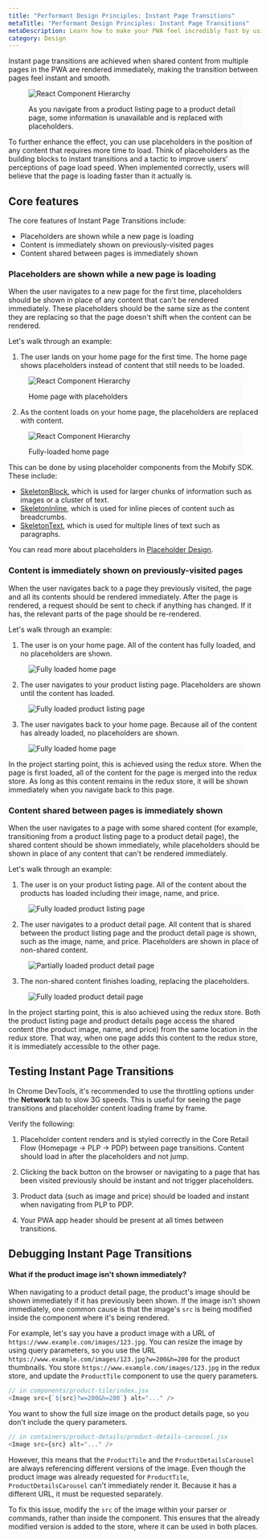```yaml
---
title: "Performant Design Principles: Instant Page Transitions"
metaTitle: "Performant Design Principles: Instant Page Transitions"
metaDescription: Learn how to make your PWA feel incredibly fast by using Mobify’s SkeletonBlock and SkeletonText components and strategically render product data from the Redux store.
category: Design
---
```


Instant page transitions are achieved when shared content from multiple pages in the PWA are rendered immediately, making the transition between pages feel instant and smooth.

<figure class="u-text-align-center" style="background-color: #fafafa;">

![React Component Hierarchy](instant-page-transitions-hero.png)
<figcaption>As you navigate from a product listing page to a product detail page, some information is unavailable and is replaced with placeholders.</figcaption>

</figure>

To further enhance the effect, you can use placeholders in the position of any content that requires more time to load. Think of placeholders as the building blocks to instant transitions and a tactic to improve users’ perceptions of page load speed. When implemented correctly, users will believe that the page is loading faster than it actually is.

## Core features

The core features of Instant Page Transitions include:

- Placeholders are shown while a new page is loading
- Content is immediately shown on previously-visited pages
- Content shared between pages is immediately shown

### Placeholders are shown while a new page is loading

When the user navigates to a new page for the first time, placeholders should be shown in place of any content that can't be rendered immediately. These placeholders should be the same size as the content they are replacing so that the page doesn't shift when the content can be rendered.

Let's walk through an example:

1. The user lands on your home page for the first time. The home page shows placeholders instead of content that still needs to be loaded.

<figure class="u-text-align-center" style="background-color: #fafafa;">

![React Component Hierarchy](home-partial.png)
<figcaption>Home page with placeholders</figcaption>

</figure>

2. As the content loads on your home page, the placeholders are replaced with content.

<figure class="u-text-align-center" style="background-color: #fafafa;">

![React Component Hierarchy](home-full.png)
<figcaption>Fully-loaded home page</figcaption>

</figure>

This can be done by using placeholder components from the Mobify SDK. These include:

- [SkeletonBlock](../../../apis-and-sdks/component-library/components/SkeletonBlock), which is used for larger chunks of information such as images or a cluster of text.
- [SkeletonInline](../../../apis-and-sdks/component-library/components/SkeletonInline), which is used for inline pieces of content such as breadcrumbs.
- [SkeletonText](../../../apis-and-sdks/component-library/components/SkeletonText), which is used for multiple lines of text such as paragraphs.

You can read more about placeholders in [Placeholder Design](../design/placeholders-design).

### Content is immediately shown on previously-visited pages

When the user navigates back to a page they previously visited, the page and all its contents should be rendered immediately. After the page is rendered, a request should be sent to check if anything has changed. If it has, the relevant parts of the page should be re-rendered.

Let's walk through an example:

1. The user is on your home page. All of the content has fully loaded, and no placeholders are shown.

<figure class="u-text-align-center" style="background-color: #fafafa;">

![Fully loaded home page](home-full.png)

</figure>

2. The user navigates to your product listing page. Placeholders are shown until the content has loaded.

<figure class="u-text-align-center" style="background-color: #fafafa;">

![Fully loaded product listing page](plp-full.png)

</figure>

3. The user navigates back to your home page. Because all of the content has already loaded, no placeholders are shown.

<figure class="u-text-align-center" style="background-color: #fafafa;">

![Fully loaded home page](home-full.png)

</figure>

In the project starting point, this is achieved using the redux store. When the page is first loaded, all of the content for the page is merged into the redux store. As long as this content remains in the redux store, it will be shown immediately when you navigate back to this page.

### Content shared between pages is immediately shown

When the user navigates to a page with some shared content (for example, transitioning from a product listing page to a product detail page), the shared content should be shown immediately, while placeholders should be shown in place of any content that can't be rendered immediately.

Let's walk through an example:

1. The user is on your product listing page. All of the content about the products has loaded including their image, name, and price.

<figure class="u-text-align-center" style="background-color: #fafafa;">

![Fully loaded product listing page](plp-full.png)

</figure>

2. The user navigates to a product detail page. All content that is shared between the product listing page and the product detail page is shown, such as the image, name, and price. Placeholders are shown in place of non-shared content.

<figure class="u-text-align-center" style="background-color: #fafafa;">

![Partially loaded product detail page](pdp-partial.png)

</figure>

3. The non-shared content finishes loading, replacing the placeholders.

<figure class="u-text-align-center" style="background-color: #fafafa;">

![Fully loaded product detail page](pdp-full.png)

</figure>

In the project starting point, this is also achieved using the redux store. Both the product listing page and product details page access the shared content (the product image, name, and price) from the same location in the redux store. That way, when one page adds this content to the redux store, it is immediately accessible to the other page.

## Testing Instant Page Transitions

In Chrome DevTools, it's recommended to use the throttling options under the **Network** tab to slow 3G speeds. This is useful for seeing the page transitions and placeholder content loading frame by frame.

Verify the following:

1. Placeholder content renders and is styled correctly in the Core Retail Flow (Homepage -> PLP -> PDP) between page transitions. Content should load in after the placeholders and not jump.

1. Clicking the back button on the browser or navigating to a page that has been visited previously should be instant and not trigger placeholders.

1. Product data (such as image and price) should be loaded and instant when navigating from PLP to PDP.

1. Your PWA app header should be present at all times between transitions.

## Debugging Instant Page Transitions

#### What if the product image isn't shown immediately?

When navigating to a product detail page, the product's image should be shown immediately if it has previously been shown. If the image isn't shown immediately, one common cause is that the image's `src` is being modified inside the component where it's being rendered.

For example, let's say you have a product image with a URL of `https://www.example.com/images/123.jpg`. You can resize the image by using query parameters, so you use the URL `https://www.example.com/images/123.jpg?w=200&h=200` for the product thumbnails. You store `https://www.example.com/images/123.jpg` in the redux store, and update the `ProductTile` component to use the query parameters.

```js
// in components/product-tile/index.jsx
<Image src={`${src}?w=200&h=200`} alt="..." />
```

You want to show the full size image on the product details page, so you don't include the query parameters.

```js
// in containers/product-details/product-details-carousel.jsx
<Image src={src} alt="..." />
```

However, this means that the `ProductTile` and the `ProductDetailsCarousel` are always referencing different versions of the image. Even though the product image was already requested for `ProductTile`, `ProductDetailsCarousel` can't immediately render it. Because it has a different URL, it must be requested separately.

To fix this issue, modify the `src` of the image within your parser or commands, rather than inside the component. This ensures that the already modified version is added to the store, where it can be used in both places.
